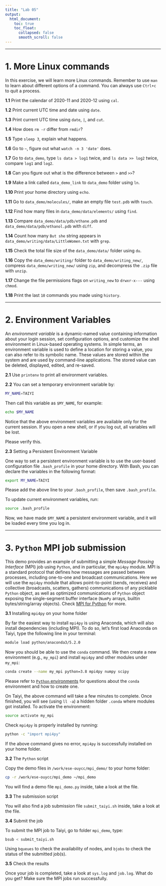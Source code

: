 ---
title: "Lab 05"
output:
  html_document:
    toc: true
    toc_float:
      collapsed: false
      smooth_scroll: false
---

***

# 1. More Linux commands

In this exercise, we will learn more Linux commands. Remember to use `man` to learn about different options of a command. You can always use `Ctrl+c` to quit a process.

**1.1** Print the calendar of 2020-11 and 2020-12 using `cal`.

**1.2** Print current UTC time and date using `date`.

**1.3** Print current UTC time using `date`, `|`, and `cut`.

**1.4** How does `rm -r` differ from `rmdir`?

**1.5** Type `sleep 3`, explain what happens.

**1.6** Go to `~`, figure out what `watch -n 3 'date'` does.

**1.7** Go to `data_demo`, type `ls data > log1` twice, and `ls data >> log2` twice, compare `log1` and `log2`.

**1.8** Can you figure out what is the difference between `>` and `>>`?

**1.9** Make a link called `data_demo_link` to `data_demo` folder using `ln`.

**1.10** Print your home directory using `echo`.

**1.11** Go to `data_demo/molecules/`, make an empty file `test.pdb` with `touch`.

**1.12** Find how many files in `data_demo/data/elements/` using `find`.

**1.13** Compare `data_demo/data/pdb/ethane.pdb` and `data_demo/data/pdb/ethanol.pdb` with `diff`.

**1.14** Count how many `But she` string appears in `data_demo/writing/data/LittleWomen.txt` with `grep`.

**1.15** Check the total file size of the `data_demo/data/` folder using `du`.

**1.16** Copy the `data_demo/writing/` folder to `data_demo/writing_new/`, compress `data_demo/writing_new/` using `zip`, and decompress the `.zip` file with `unzip`.

**1.17** Change the file permissions flags on `writing_new` to `drwxr-x---` using `chmod`.

**1.18** Print the last `10` commands you made using `history`.

***

# 2. Environment Variables

An *environment variable* is a dynamic-named value containing information about your login session, set configuration options, and customize the shell environment in Linux-based operating systems. In simple terms, an environment variable is used to define a location for storing a value, you can also refer to its symbolic name. These values are stored within the system and are used by command-line applications. The stored value can be deleted, displayed, edited, and re-saved.

**2.1** Use `printenv` to print all environment variables.

**2.2** You can set a temporary environment variable by:

```{bash, eval=F}
MY_NAME=TAIYI
```

Then call this variable as `$MY_NAME`, for example:

```{bash, eval=F}
echo $MY_NAME
```

Notice that the above environment variables are available only for the current session. If you open a new shell, or if you log out, all variables will be lost. 

Please verify this.

**2.3** Setting a Persistent Environment Variable

One way to set a persistent environment variable is to use the user-based configuration file `.bash_profile` in your home directory. With Bash, you can declare the variables in the following format:

```{bash, eval=F}
export MY_NAME=TAIYI
```

Please add the above line to your `.bash_profile`, then save `.bash_profile`.

To update current environment variables, run:

```{bash, eval=F}
source .bash_profile
```

Now, we have made `$MY_NAME` a persistent environment variable, and it will be loaded every time you log in.  

***

# 3. `Python` MPI job submission

This demo provides an example of submitting a simple *Message Passing Interface* (MPI) job using `Python`, and in particular, the `mpi4py` module. MPI is a standard protocol that defines how messages are passed between processes, including one-to-one and broadcast communications. Here we will use the `mpi4py` module that allows point-to-point (sends, receives) and collective (broadcasts, scatters, gathers) communications of any picklable `Python` object, as well as optimized communications of `Python` object exposing the single-segment buffer interface (`NumPy` arrays, builtin bytes/string/array objects). Check [MPI for Python](https://mpi4py.readthedocs.io/en/stable/) for more.

**3.1** Installing `mpi4py` on your home folder

By far the easiest way to install `mpi4py` is using Anaconda, which will also install dependencies (including MPI). To do so, let's first load Anaconda on Taiyi, type the following line in your terminal:

```{bash, eval=F}
module load python/anaconda3/5.2.0
```

Now you should be able to use the `conda` command. We then create a new environment (e.g., `my_mpi`) and install `mpi4py` and other modules under `my_mpi`:

```{bash, eval=F}
conda create --name my_mpi python=3.8 mpi4py numpy scipy
```

Please refer to [`Python` environments](https://zhu-group.github.io/ese5023/Section_11.html#Python_environments) for questions about the `conda` environment and how to create one.

On Taiyi, the above command will take a few minutes to complete. Once finished, you will see (using `ll -a`) a hidden folder `.conda` where modules got installed. To activate the environment:

```{bash, eval=F}
source activate my_mpi
```

Check `mpi4py` is properly installed by running:

```{bash, eval=F}
python -c "import mpi4py"
```

If the above command gives no error, `mpi4py` is successfully installed on your home folder.

**3.2** The `Python` script

Copy the demo files in `/work/ese-ouycc/mpi_demo/` to your home folder:

```{bash, eval=F}
cp -r /work/ese-ouycc/mpi_demo ~/mpi_demo
```

You will find a demo file `mpi_demo.py` inside, take a look at the file. 

**3.3** The submission script

You will also find a job submission file `submit_taiyi.sh` inside, take a look at the file. 

**3.4** Submit the job

To submit the MPI job to Taiyi, go to folder `mpi_demo`, type:

```{bash, eval=F}
bsub < submit_taiyi.sh
```

Using `bqueues` to check the availability of nodes, and `bjobs` to check the status of the submitted job(s).

**3.5** Check the results

Once your job is completed, take a look at `sys.log` and `job.log`. What do you get? Make sure the MPI jobs run successfully.